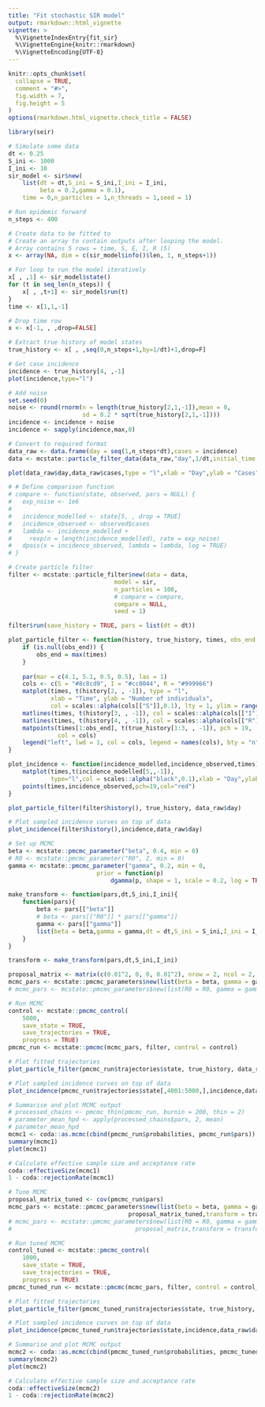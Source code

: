```yaml
---
title: "Fit stochastic SIR model"
output: rmarkdown::html_vignette
vignette: >
  %\VignetteIndexEntry{fit_sir}
  %\VignetteEngine{knitr::rmarkdown}
  %\VignetteEncoding{UTF-8}
---
```


```r
knitr::opts_chunk$set(
  collapse = TRUE,
  comment = "#>",
  fig.width = 7,
  fig.height = 5
)
options(rmarkdown.html_vignette.check_title = FALSE)
```

```r
library(seir)
```

```r
# Simulate some data
dt <- 0.25
S_ini <- 1000
I_ini <- 10
sir_model <- sir$new(
    list(dt = dt,S_ini = S_ini,I_ini = I_ini,
         beta = 0.2,gamma = 0.1),
    time = 0,n_particles = 1,n_threads = 1,seed = 1)

# Run epidemic forward
n_steps <- 400

# Create data to be fitted to
# Create an array to contain outputs after looping the model.
# Array contains 5 rows = time, S, E, I, R (5)
x <- array(NA, dim = c(sir_model$info()$len, 1, n_steps+1))

# For loop to run the model iteratively
x[ , ,1] <- sir_model$state()
for (t in seq_len(n_steps)) {
    x[ , ,t+1] <- sir_model$run(t)
}
time <- x[1,1,-1]

# Drop time row
x <- x[-1, , ,drop=FALSE]

# Extract true history of model states
true_history <- x[ , ,seq(0,n_steps+1,by=1/dt)+1,drop=F]

# Get case incidence
incidence <- true_history[4, ,-1]
plot(incidence,type="l")
```

```r
# Add noise
set.seed(0)
noise <- round(rnorm(n = length(true_history[2,1,-1]),mean = 0,
                     sd = 0.2 * sqrt(true_history[2,1,-1])))
incidence <- incidence + noise
incidence <- sapply(incidence,max,0)

# Convert to required format
data_raw <- data.frame(day = seq(1,n_steps*dt),cases = incidence)
data <- mcstate::particle_filter_data(data_raw,"day",1/dt,initial_time = 0)

plot(data_raw$day,data_raw$cases,type = "l",xlab = "Day",ylab = "Cases")
```

```r
# # Define comparison function
# compare <- function(state, observed, pars = NULL) {
#   exp_noise <- 1e6
# 
#   incidence_modelled <- state[5, , drop = TRUE]
#   incidence_observed <- observed$cases
#   lambda <- incidence_modelled +
#     rexp(n = length(incidence_modelled), rate = exp_noise)
#   dpois(x = incidence_observed, lambda = lambda, log = TRUE)
# }
```

```r
# Create particle filter
filter <- mcstate::particle_filter$new(data = data,
                              model = sir,
                              n_particles = 100,
                              # compare = compare,
                              compare = NULL,
                              seed = 1)

filter$run(save_history = TRUE, pars = list(dt = dt))

plot_particle_filter <- function(history, true_history, times, obs_end = NULL) {
    if (is.null(obs_end)) {
        obs_end = max(times)
    }
    
    par(mar = c(4.1, 5.1, 0.5, 0.5), las = 1)
    cols <- c(S = "#8c8cd9", I = "#cc0044", R = "#999966")
    matplot(times, t(history[2, , -1]), type = "l",
            xlab = "Time", ylab = "Number of individuals",
            col = scales::alpha(cols[["S"]],0.1), lty = 1, ylim = range(history))
    matlines(times, t(history[3, , -1]), col = scales::alpha(cols[["I"]],0.1), lty = 1)
    matlines(times, t(history[4, , -1]), col = scales::alpha(cols[["R"]],0.1), lty = 1)
    matpoints(times[1:obs_end], t(true_history[1:3, , -1]), pch = 19,
              col = cols)
    legend("left", lwd = 1, col = cols, legend = names(cols), bty = "n")
}

plot_incidence <- function(incidence_modelled,incidence_observed,times){
    matplot(times,t(incidence_modelled[5,,-1]),
            type="l",col = scales::alpha("black",0.1),xlab = "Day",ylab = "Cases")
    points(times,incidence_observed,pch=19,col="red")
}

plot_particle_filter(filter$history(), true_history, data_raw$day)
```

```r
# Plot sampled incidence curves on top of data
plot_incidence(filter$history(),incidence,data_raw$day)
```

```r
# Set up MCMC
beta <- mcstate::pmcmc_parameter("beta", 0.4, min = 0)
# R0 <- mcstate::pmcmc_parameter("R0", 2, min = 0)
gamma <- mcstate::pmcmc_parameter("gamma", 0.2, min = 0,
                         prior = function(p)
                             dgamma(p, shape = 1, scale = 0.2, log = TRUE))

make_transform <- function(pars,dt,S_ini,I_ini){
    function(pars){
        beta <- pars[["beta"]]
        # beta <- pars[["R0"]] * pars[["gamma"]]
        gamma <- pars[["gamma"]]
        list(beta = beta,gamma = gamma,dt = dt,S_ini = S_ini,I_ini = I_ini)
    }
}

transform <- make_transform(pars,dt,S_ini,I_ini)

proposal_matrix <- matrix(c(0.01^2, 0, 0, 0.01^2), nrow = 2, ncol = 2, byrow = TRUE)
mcmc_pars <- mcstate::pmcmc_parameters$new(list(beta = beta, gamma = gamma), proposal_matrix, transform = transform)
# mcmc_pars <- mcstate::pmcmc_parameters$new(list(R0 = R0, gamma = gamma), proposal_matrix, transform = transform)
```

```r
# Run MCMC
control <- mcstate::pmcmc_control(
    5000,
    save_state = TRUE,
    save_trajectories = TRUE,
    progress = TRUE)
pmcmc_run <- mcstate::pmcmc(mcmc_pars, filter, control = control)
```

```r
# Plot fitted trajectories
plot_particle_filter(pmcmc_run$trajectories$state, true_history, data_raw$day)
```

```r
# Plot sampled incidence curves on top of data
plot_incidence(pmcmc_run$trajectories$state[,4001:5000,],incidence,data_raw$day)
```

```r
# Summarise and plot MCMC output
# processed_chains <- pmcmc_thin(pmcmc_run, burnin = 200, thin = 2)
# parameter_mean_hpd <- apply(processed_chains$pars, 2, mean)
# parameter_mean_hpd
mcmc1 <- coda::as.mcmc(cbind(pmcmc_run$probabilities, pmcmc_run$pars))
summary(mcmc1)
plot(mcmc1)
```

```r
# Calculate effective sample size and acceptance rate
coda::effectiveSize(mcmc1)
1 - coda::rejectionRate(mcmc1)
```

```r
# Tune MCMC
proposal_matrix_tuned <- cov(pmcmc_run$pars)
mcmc_pars <- mcstate::pmcmc_parameters$new(list(beta = beta, gamma = gamma),
                                  proposal_matrix_tuned,transform = transform)
# mcmc_pars <- mcstate::pmcmc_parameters$new(list(R0 = R0, gamma = gamma),
#                                   proposal_matrix,transform = transform)
```

```r
# Run tuned MCMC
control_tuned <- mcstate::pmcmc_control(
    1000,
    save_state = TRUE,
    save_trajectories = TRUE,
    progress = TRUE)
pmcmc_tuned_run <- mcstate::pmcmc(mcmc_pars, filter, control = control_tuned)
```

```r
# Plot fitted trajectories
plot_particle_filter(pmcmc_tuned_run$trajectories$state, true_history, data_raw$day)
```

```r
# Plot sampled incidence curves on top of data
plot_incidence(pmcmc_tuned_run$trajectories$state,incidence,data_raw$day)
```

```r
# Summarise and plot MCMC output
mcmc2 <- coda::as.mcmc(cbind(pmcmc_tuned_run$probabilities, pmcmc_tuned_run$pars))
summary(mcmc2)
plot(mcmc2)
```

```r
# Calculate effective sample size and acceptance rate
coda::effectiveSize(mcmc2)
1 - coda::rejectionRate(mcmc2)
```
